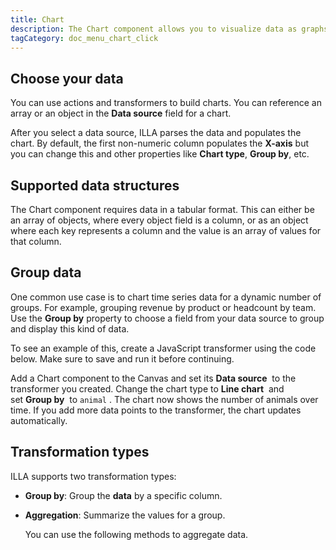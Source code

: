 ```yaml
---
title: Chart
description: The Chart component allows you to visualize data as graphs and charts. It's built using Chart.js.
tagCategory: doc_menu_chart_click
---
```


## Choose your data

You can use actions and transformers to build charts. You can reference an array or an object in the **Data source** field for a chart. 

After you select a data source, ILLA parses the data and populates the chart. By default, the first non-numeric column populates the **X-axis** but you can change this and other properties like **Chart type**, **Group by**, etc.


## Supported data structures

The Chart component requires data in a tabular format. This can either be an array of objects, where every object field is a column, or as an object where each key represents a column and the value is an array of values for that column.

## Group data

One common use case is to chart time series data for a dynamic number of groups. For example, grouping revenue by product or headcount by team. Use the **Group by** property to choose a field from your data source to group and display this kind of data.

To see an example of this, create a JavaScript transformer using the code below. Make sure to save and run it before continuing.

Add a Chart component to the Canvas and set its **Data source**
 to the transformer you created. Change the chart type to **Line chart**
 and set **Group by**
 to `animal`
. The chart now shows the number of animals over time. If you add more data points to the transformer, the chart updates automatically.

## Transformation types

ILLA supports two transformation types:

- **Group by**: Group the **data** by a specific column.
- **Aggregation**: Summarize the values for a group.
    
    You can use the following methods to aggregate data.
